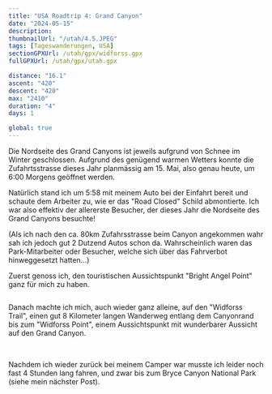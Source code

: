 ```yaml
---
title: "USA Roadtrip 4: Grand Canyon"
date: "2024-05-15"
description:
thumbnailUrl: "/utah/4.5.JPEG"
tags: [Tageswanderungen, USA]
sectionGPXUrl: /utah/gpx/widforss.gpx
fullGPXUrl: /utah/gpx/utah.gpx

distance: "16.1"
ascent: "420"
descent: "420"
max: "2410"
duration: "4"
days: 1

global: true
---
```


Die Nordseite des Grand Canyons ist jeweils aufgrund von Schnee im Winter geschlossen. Aufgrund des genügend warmen Wetters konnte die Zufahrtsstrasse dieses Jahr planmässig am 15. Mai, also genau heute, um 6:00 Morgens geöffnet werden.

Natürlich stand ich um 5:58 mit meinem Auto bei der Einfahrt bereit und schaute dem Arbeiter zu, wie er das "Road Closed" Schild abmontierte. Ich war also effektiv der allererste Besucher, der dieses Jahr die Nordseite des Grand Canyons besuchte!

(Als ich nach den ca. 80km Zufahrsstrasse beim Canyon angekommen wahr sah ich jedoch gut 2 Dutzend Autos schon da. Wahrscheinlich waren das Park-Mitarbeiter oder Besucher, welche sich über das Fahrverbot hinweggesetzt hatten...)

Zuerst genoss ich, den touristischen Aussichtspunkt "Bright Angel Point" ganz für mich zu haben.

<Img imageUrl="/utah/4.1.JPEG" description="" />

Danach machte ich mich, auch wieder ganz alleine, auf den "Widforss Trail", einen gut 8 Kilometer langen Wanderweg entlang dem Canyonrand bis zum "Widforss Point", einem Aussichtspunkt mit wunderbarer Aussicht auf den Grand Canyon.

<Img imageUrl="/utah/4.2.JPEG" description="" />
<Img imageUrl="/utah/4.3.JPEG" description="" />
<Img imageUrl="/utah/4.4.JPEG" description="" />
<Img imageUrl="/utah/4.5.JPEG" description="" />
<Img imageUrl="/utah/4.6.JPEG" description="" />

Nachdem ich wieder zurück bei meinem Camper war musste ich leider noch fast 4 Stunden lang fahren, und zwar bis zum Bryce Canyon National Park (siehe mein nächster Post).

<Img imageUrl="/utah/4.7.JPEG" description="" />
